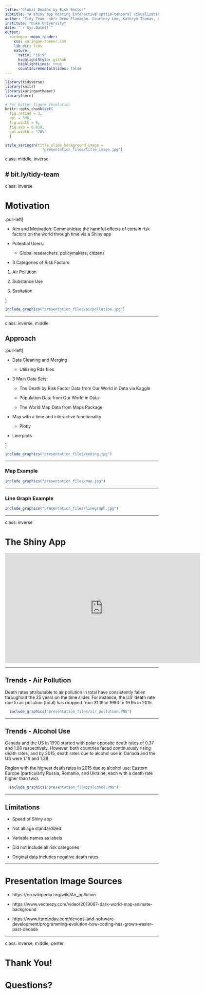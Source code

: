 ```yaml
---
title: "Global Deaths by Risk Factor"
subtitle: "A shiny app hosting interactive spatio-temporal visualizations. "
author: "Tidy Team  <br> Drew Flanagan, Courtney Lee, Kathryn Thomas, Raghav Rasal"
institute: "Duke University"
date: "`r Sys.Date()`"
output:
  xaringan::moon_reader:
    css: xaringan-themer.css
    lib_dir: libs
    nature:
      ratio: "16:9"
      highlightStyle: github
      highlightLines: true
      countIncrementalSlides: false
---
```


```r
library(tidyverse)
library(knitr)
library(xaringanthemer)
library(here)
```

```r
# For better figure resolution
knitr::opts_chunk$set(
  fig.retina = 3, 
  dpi = 300, 
  fig.width = 6, 
  fig.asp = 0.618, 
  out.width = "70%"
  )
```

```r
style_xaringan(title_slide_background_image = 
                 "presentation_files/title_image.jpg")
```

class: middle, inverse

# bit.ly/tidy-team
---
class: inverse

# Motivation 

.pull-left[

- Aim and Motivation: Communicate the harmful effects of certain risk factors on 
the world through time via a Shiny app

- Potential Users:

  - Global researchers, policymakers, citizens

- 3 Categories of Risk Factors: 

1. Air Pollution

2. Substance Use

3. Sanitation
  
]

```r
include_graphics("presentation_files/airpollution.jpg")
```

<!-- include_graphics: https://www.rdocumentation.org/packages/knitr/versions/1.36/topics/include_graphics -->

---

class: inverse, middle

## Approach

.pull-left[

- Data Cleaning and Merging
  
  - Utilizing Rds files
  
- 3 Main Data Sets:

  - The Death by Risk Factor Data from Our World in Data via Kaggle 
  
  - Population Data from Our World in Data
  
  - The World Map Data from Maps Package
  
- Map with a time and interactive functionality

  - Plotly

- Line plots 

]

```r
include_graphics("presentation_files/coding.jpg")
```

---

### Map Example

```r
include_graphics("presentation_files/map.jpg")
```

---

### Line Graph Example

```r
include_graphics("presentation_files/linegraph.jpg")
```

---

class: inverse

# The Shiny App

<iframe height="360" width="640" src="https://warpwire.duke.edu/w/-VUGAA/" frameborder="0" scrolling="0" allow="autoplay *; encrypted-media *; fullscreen *; picture-in-picture *;" allowfullscreen></iframe>

<!-- iframe: https://rdrr.io/cran/shinyLP/man/iframe.html -->

---

## Trends - Air Pollution

Death rates attributable to air pollution in total have consistently fallen 
throughout the 25 years on the time slider. For instance, the US’ death rate due 
to air pollution (total) has dropped from 31.19 in 1990 to 19.95 in 2015. 


```r
  include_graphics("presentation_files/air_pollution.PNG")
```

---

## Trends - Alcohol Use

Canada and the US in 1990 started with polar opposite death rates of 0.37 and 1.08 respectively. However, both countries faced continuously rising death rates, and by 2015, death rates due to alcohol use in Canada and the US were 1.16 and 1.38. 

Region with the highest death rates in 2015 due to alcohol use: Eastern Europe (particularly Russia, Romania, and Ukraine, each with a death rate higher than two).  


```r
  include_graphics("presentation_files/alcohol.PNG")
```

---

## Limitations

- Speed of Shiny app

- Not all age standardized

- Variable names as labels

- Did not include all risk categories

- Original data includes negative death rates


---


# Presentation Image Sources

- https://en.wikipedia.org/wiki/Air_pollution

- https://www.vecteezy.com/video/2019067-dark-world-map-animate-background

- https://www.itprotoday.com/devops-and-software-development/programming-evolution-how-coding-has-grown-easier-past-decade

---

class: inverse, middle, center

# Thank You! 
# Questions?




